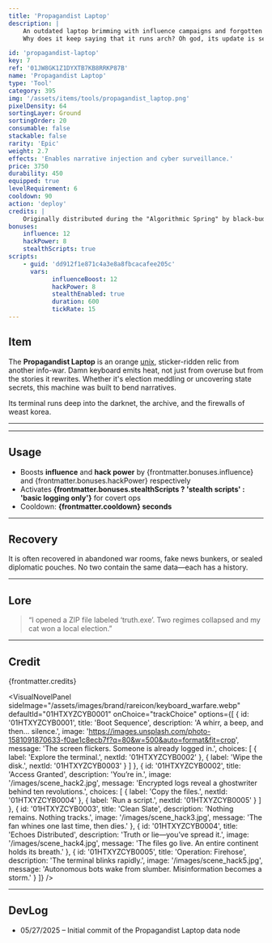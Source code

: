 ```yaml
---
title: 'Propagandist Laptop'
description: |
    An outdated laptop brimming with influence campaigns and forgotten scripts. The fan runs louder when lies are typed.
    Why does it keep saying that it runs arch? Oh god, its update is several exa-holy-bytes, are those just node modules?!

id: 'propagandist-laptop'
key: 7
ref: '01JW8GK1Z1DYXTB7KB8RRKP87B'
name: 'Propagandist Laptop'
type: 'Tool'
category: 395
img: '/assets/items/tools/propagandist_laptop.png'
pixelDensity: 64
sortingLayer: Ground
sortingOrder: 20
consumable: false
stackable: false
rarity: 'Epic'
weight: 2.7
effects: 'Enables narrative injection and cyber surveillance.'
price: 3750
durability: 450
equipped: true
levelRequirement: 6
cooldown: 90
action: 'deploy'
credits: |
    Originally distributed during the "Algorithmic Spring" by black-budget operatives. Digital archeology by KBVE SIGINT. Assets by KBVE Pixel Workshop.
bonuses:
    influence: 12
    hackPower: 8
    stealthScripts: true
scripts:
    - guid: 'dd912f1e871c4a3e8a8fbcacafee205c'
      vars:
            influenceBoost: 12
            hackPower: 8
            stealthEnabled: true
            duration: 600
            tickRate: 15
---
```



## Item

The **Propagandist Laptop** is an orange [unix](/application/linux/), sticker-ridden relic from another info-war.
Damn keyboard emits heat, not just from overuse but from the stories it rewrites.
Whether it's election meddling or uncovering state secrets, this machine was built to bend narratives.

Its terminal runs deep into the darknet, the archive, and the firewalls of weast korea.

---

<ItemDBPanel data={frontmatter} />

---

## Usage

- Boosts **influence** and **hack power** by {frontmatter.bonuses.influence} and {frontmatter.bonuses.hackPower} respectively
- Activates **{frontmatter.bonuses.stealthScripts ? 'stealth scripts' : 'basic logging only'}** for covert ops
- Cooldown: **{frontmatter.cooldown} seconds**

---

## Recovery

It is often recovered in abandoned war rooms, fake news bunkers, or sealed diplomatic pouches. No two contain the same data—each has a history.

---

## Lore

> “I opened a ZIP file labeled ‘truth.exe’. Two regimes collapsed and my cat won a local election.”

---

## Credit

{frontmatter.credits}

<VisualNovelPanel
  sideImage="/assets/images/brand/rareicon/keyboard_warfare.webp"
  defaultId="01HTXYZCYB0001"
  onChoice="trackChoice"
  options={[
    {
      id: '01HTXYZCYB0001',
      title: 'Boot Sequence',
      description: 'A whirr, a beep, and then... silence.',
      image: 'https://images.unsplash.com/photo-1581091870633-f0ae1c8ecb7f?q=80&w=500&auto=format&fit=crop',
      message: 'The screen flickers. Someone is already logged in.',
      choices: [
        { label: 'Explore the terminal.', nextId: '01HTXYZCYB0002' },
        { label: 'Wipe the disk.', nextId: '01HTXYZCYB0003' }
      ]
    },
    {
      id: '01HTXYZCYB0002',
      title: 'Access Granted',
      description: 'You’re in.',
      image: '/images/scene_hack2.jpg',
      message: 'Encrypted logs reveal a ghostwriter behind ten revolutions.',
      choices: [
        { label: 'Copy the files.', nextId: '01HTXYZCYB0004' },
        { label: 'Run a script.', nextId: '01HTXYZCYB0005' }
      ]
    },
    {
      id: '01HTXYZCYB0003',
      title: 'Clean Slate',
      description: 'Nothing remains. Nothing tracks.',
      image: '/images/scene_hack3.jpg',
      message: 'The fan whines one last time, then dies.'
    },
    {
      id: '01HTXYZCYB0004',
      title: 'Echoes Distributed',
      description: 'Truth or lie—you’ve spread it.',
      image: '/images/scene_hack4.jpg',
      message: 'The files go live. An entire continent holds its breath.'
    },
    {
      id: '01HTXYZCYB0005',
      title: 'Operation: Firehose',
      description: 'The terminal blinks rapidly.',
      image: '/images/scene_hack5.jpg',
      message: 'Autonomous bots wake from slumber. Misinformation becomes a storm.'
    }
  ]}
/>
<Adsense />

---

## DevLog

- 05/27/2025 – Initial commit of the Propagandist Laptop data node
